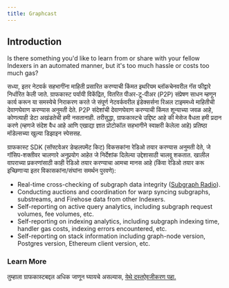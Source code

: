 ```yaml
---
title: Graphcast
---
```


## Introduction

Is there something you'd like to learn from or share with your fellow Indexers in an automated manner, but it's too much hassle or costs too much gas?

सध्या, इतर नेटवर्क सहभागींना माहिती प्रसारित करण्याची किंमत इथरियम ब्लॉकचेनवरील गॅस फीद्वारे निर्धारित केली जाते. ग्राफकास्ट पर्यायी विकेंद्रित, वितरित पीअर-टू-पीअर (P2P) संप्रेषण साधन म्हणून कार्य करून या समस्येचे निराकरण करते जे संपूर्ण नेटवर्कवरील इंडेक्सर्सना रिअल टाइममध्ये माहितीची देवाणघेवाण करण्यास अनुमती देते. P2P संदेशांची देवाणघेवाण करण्याची किंमत शून्याच्या जवळ आहे, कोणत्याही डेटा अखंडतेची हमी नसतानाही. तरीसुद्धा, ग्राफकास्टचे उद्दिष्ट आहे की मेसेज वैधता हमी प्रदान करणे (म्हणजे संदेश वैध आहे आणि एखाद्या ज्ञात प्रोटोकॉल सहभागीने स्वाक्षरी केलेला आहे) प्रतिष्ठा मॉडेल्सच्या खुल्या डिझाइन स्पेससह.

ग्राफकास्ट SDK (सॉफ्टवेअर डेव्हलपमेंट किट) विकसकांना रेडिओ तयार करण्यास अनुमती देते, जे गॉसिप-शक्तीवर चालणारे अनुप्रयोग आहेत जे निर्देशांक दिलेल्या उद्देशासाठी चालवू शकतात. खालील वापराच्या प्रकरणांसाठी काही रेडिओ तयार करण्याचा आमचा मानस आहे (किंवा रेडिओ तयार करू इच्छिणाऱ्या इतर विकासकांना/संघांना समर्थन पुरवणे):

- Real-time cross-checking of subgraph data integrity ([Subgraph Radio](https://docs.graphops.xyz/graphcast/radios/subgraph-radio)).
- Conducting auctions and coordination for warp syncing subgraphs, substreams, and Firehose data from other Indexers.
- Self-reporting on active query analytics, including subgraph request volumes, fee volumes, etc.
- Self-reporting on indexing analytics, including subgraph indexing time, handler gas costs, indexing errors encountered, etc.
- Self-reporting on stack information including graph-node version, Postgres version, Ethereum client version, etc.

### Learn More

तुम्हाला ग्राफकास्टबद्दल अधिक जाणून घ्यायचे असल्यास, [येथे दस्तऐवजीकरण पहा.](https://docs.graphops.xyz/graphcast/intro)
